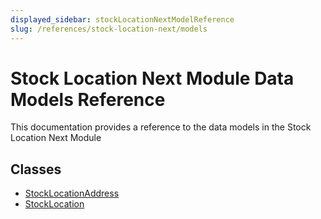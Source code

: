 ```yaml
---
displayed_sidebar: stockLocationNextModelReference
slug: /references/stock-location-next/models
---
```



# Stock Location Next Module Data Models Reference

This documentation provides a reference to the data models in the Stock Location Next Module

## Classes

- [StockLocationAddress](../../stock_location_next_models/classes/stock_location_next_models.StockLocationAddress/page.mdx)
- [StockLocation](../../stock_location_next_models/classes/stock_location_next_models.StockLocation/page.mdx)
